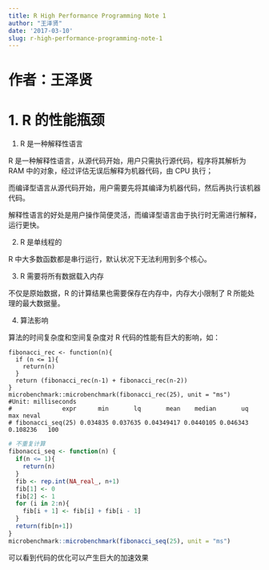 ```yaml
---
title: R High Performance Programming Note 1
author: "王泽贤"
date: '2017-03-10'
slug: r-high-performance-programming-note-1
---
```


# 作者：王泽贤

# 1. R 的性能瓶颈

1. R 是一种解释性语言

R 是一种解释性语言，从源代码开始，用户只需执行源代码，程序将其解析为 RAM 中的对象，经过评估无误后解释为机器代码，由 CPU 执行；

而编译型语言从源代码开始，用户需要先将其编译为机器代码，然后再执行该机器代码。

解释性语言的好处是用户操作简便灵活，而编译型语言由于执行时无需进行解释，运行更快。

2. R 是单线程的

R 中大多数函数都是串行运行，默认状况下无法利用到多个核心。

3. R 需要将所有数据载入内存

不仅是原始数据，R 的计算结果也需要保存在内存中，内存大小限制了 R 所能处理的最大数据量。

4. 算法影响

算法的时间复杂度和空间复杂度对 R 代码的性能有巨大的影响，如：

```
fibonacci_rec <- function(n){
  if (n <= 1){
    return(n)
  }
  return (fibonacci_rec(n-1) + fibonacci_rec(n-2))
}
microbenchmark::microbenchmark(fibonacci_rec(25), unit = "ms")
#Unit: milliseconds
#              expr      min       lq       mean    median       uq      max neval
# fibonacci_seq(25) 0.034835 0.037635 0.04349417 0.0440105 0.046343 0.108236   100
```

```r
# 不重复计算
fibonacci_seq <- function(n) {
  if(n <= 1){
    return(n)
  }
  fib <- rep.int(NA_real_, n+1)
  fib[1] <- 0
  fib[2] <- 1
  for (i in 2:n){
    fib[i + 1] <- fib[i] + fib[i - 1]
  }
  return(fib[n+1])
}
microbenchmark::microbenchmark(fibonacci_seq(25), unit = "ms")
```

可以看到代码的优化可以产生巨大的加速效果
